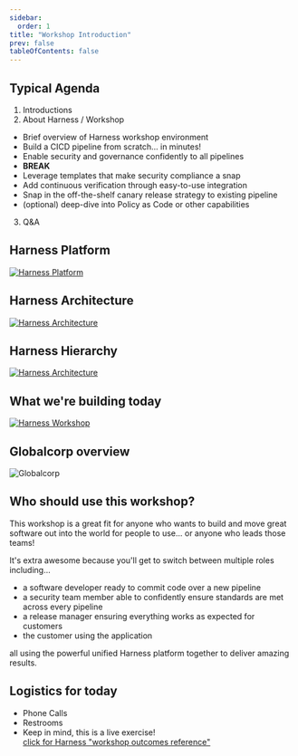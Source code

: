 ---
sidebar:
  order: 1
title: "Workshop Introduction"
prev: false
tableOfContents: false
---

## Typical Agenda

1. Introductions
2. About Harness / Workshop

- Brief overview of Harness workshop environment
- Build a CICD pipeline from scratch... in minutes!
- Enable security and governance confidently to all pipelines
- **BREAK**
- Leverage templates that make security compliance a snap
- Add continuous verification through easy-to-use integration
- Snap in the off-the-shelf canary release strategy to existing pipeline
- (optional) deep-dive into Policy as Code or other capabilities

3. Q&A

## Harness Platform

[![Harness Platform](/images/fourpillars.png)](/images/fourpillars.png)

## Harness Architecture

[![Harness Architecture](/images/harnessarch.png)](/images/harnessarch.png)

## Harness Hierarchy

[![Harness Architecture](/images/harnesshierarchy.png)](/images/harnesshierarchy.png)

## What we're building today

[![Harness Workshop](/images/harnessws.png)](/images/harnessws.png)

## Globalcorp overview

![Globalcorp](../../../img/DynaBankInsuraCart.png)

## Who should use this workshop?

This workshop is a great fit for anyone who wants to build and move great software out into the world for people to use... or anyone who leads those teams!

It's extra awesome because you'll get to switch between multiple roles including...

- a software developer ready to commit code over a new pipeline
- a security team member able to confidently ensure standards are met across every pipeline
- a release manager ensuring everything works as expected for customers
- the customer using the application

all using the powerful unified Harness platform together to deliver amazing results.

## Logistics for today

- Phone Calls
- Restrooms
- Keep in mind, this is a live exercise!  
  [click for Harness "workshop outcomes reference"](/images/rafting.jpg)
